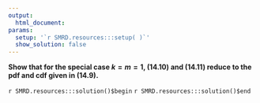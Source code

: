```yaml
---
output:
  html_document:
params:
  setup: '`r SMRD.resources:::setup( )`'
  show_solution: false
---
```


__Show that for the special case $k=m=1$, (14.10) and  (14.11) reduce to the pdf and cdf given in (14.9).__

`r SMRD.resources:::solution()$begin`
`r SMRD.resources:::solution()$end`
